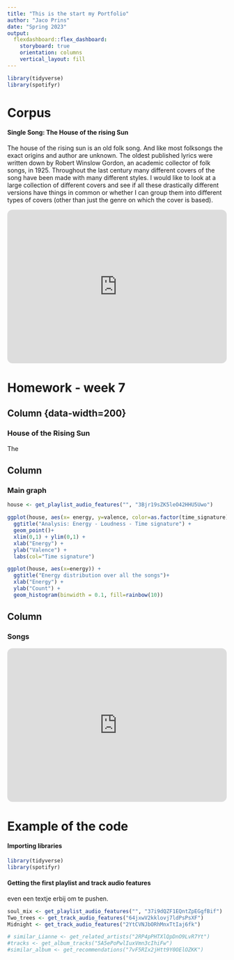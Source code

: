 ```yaml
---
title: "This is the start my Portfolio"
author: "Jaco Prins"
date: "Spring 2023"
output: 
  flexdashboard::flex_dashboard:
    storyboard: true
    orientation: columns
    vertical_layout: fill
---
```

```r
library(tidyverse)
library(spotifyr)
```


Corpus
======================================
#### Single Song: The House of the rising Sun
The house of the rising sun is an old folk song. And like most folksongs the exact origins and author are unknown. The oldest published lyrics were written down by Robert Winslow Gordon, an academic collector of folk songs, in 1925. Throughout the last century many different covers of the song have been made with many different styles. I would like to look at a large collection of different covers and see if all these drastically different versions have things in common or whether I can group them into different types of covers (other than just the genre on which the cover is based).\

<iframe style="border-radius:12px" src="https://open.spotify.com/embed/album/5A5ePoPwlIuxVmn3cIhiFw?utm_source=generator" width="100%" height="352" frameBorder="0" allowfullscreen="" allow="autoplay; clipboard-write; encrypted-media; fullscreen; picture-in-picture" loading="lazy"></iframe>


Homework - week 7
======================================
Column {data-width=200}{.sidebar}
------------------------------------------------------------------
### House of the Rising Sun
The 

Column {data-width=650}
--------------------------------------------------------------------

### Main graph
```r
house <- get_playlist_audio_features("", "3Bjr19sZK5leO42HHU5Uwo")

ggplot(house, aes(x= energy, y=valence, color=as.factor(time_signature))) +
  ggtitle("Analysis: Energy - Loudness - Time signature") +
  geom_point()+
  xlim(0,1) + ylim(0,1) +
  xlab("Energy") + 
  ylab("Valence") +
  labs(col="Time signature")

ggplot(house, aes(x=energy)) +
  ggtitle("Energy distribution over all the songs")+
  xlab("Energy") + 
  ylab("Count") +
  geom_histogram(binwidth = 0.1, fill=rainbow(10)) 
```


Column {data-width=350}
---------------------------------------------------------------------

### Songs
<iframe style="border-radius:12px" src="https://open.spotify.com/embed/playlist/3Bjr19sZK5leO42HHU5Uwo?utm_source=generator" width="100%" height="352" frameBorder="0" allowfullscreen="" allow="autoplay; clipboard-write; encrypted-media; fullscreen; picture-in-picture" loading="lazy"></iframe>

Example of the code
==============================================
#### Importing libraries
```r
library(tidyverse)
library(spotifyr)
```

#### Getting the first playlist and track audio features
even een textje erbij om te pushen.

```r
soul_mix <- get_playlist_audio_features("", "37i9dQZF1EQntZpEGgfBif")
Two_trees <- get_track_audio_features("64jxwV2kklovj7ldPsPsXF")
Midnight <- get_track_audio_features("2YtCVNJbORhMnxTtIaj6fk")

# similar_Lianne <- get_related_artists("2RP4pPHTXlQpDnO9LvR7Yt")
#tracks <- get_album_tracks("5A5ePoPwlIuxVmn3cIhiFw")
#similar_album <- get_recommendations("7vF5RIx2jHtt9Y0OElOZKK")
```
